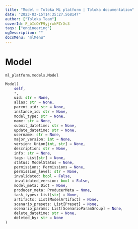 ```yaml
---
title: "Model — Toloka ML platform | Toloka documentation"
date: "2023-03-15T14:35:27.568147"
author: ["Toloka Team"]
coverId: F_bIcOYF9yjrxkPZrXc3
tags: ["engineering"]
ogDescription: ""
docsMenu: "mlMenu"
---
```


# Model

`ml_platform.models.Model`

```python
Model(
    self,
    *,
    uid: str = None,
    alias: str = None,
    parent_uid: str = None,
    instance_id: str = None,
    model_type: str = None,
    name: str = None,
    submit_datetime: str = None,
    update_datetime: str = None,
    username: str = None,
    major_version: int = None,
    version: Union[int, str] = None,
    description: str = None,
    info: str = None,
    tags: List[str] = None,
    status: ModelStatus = None,
    permissions: Permissions = None,
    permission_level: str = None,
    invalidated: bool = False,
    invalidated_version: bool = False,
    model_meta: Dict = None,
    producer_meta: ProducerMeta = None,
    task_types: List[str] = None,
    artifacts: List[ModelArtifact] = None,
    scenario_presets: List[Preset] = None,
    scenario_params: List[ScenarioParamGroup] = None,
    delete_datetime: str = None,
    deleted_by: str = None
)
```
